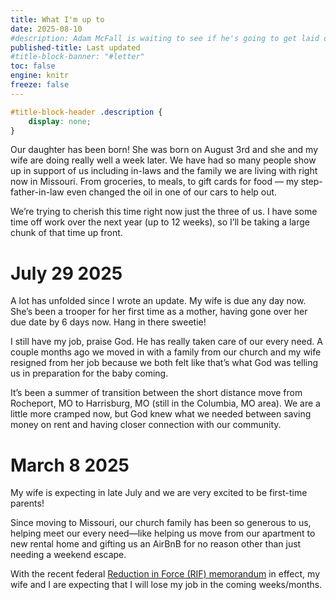 ```yaml
---
title: What I'm up to
date: 2025-08-10
#description: Adam McFall is waiting to see if he's going to get laid off!
published-title: Last updated
#title-block-banner: "#letter"
toc: false
engine: knitr
freeze: false
---
```


```css
#title-block-header .description {
    display: none;
}
```
Our daughter has been born! She was born on August 3rd and she and my wife are doing really well a week later. We have had so many people show up in support of us including in-laws and the family we are living with right now in Missouri. From groceries, to meals, to gift cards for food --- my step-father-in-law even changed the oil in one of our cars to help out. 

We're trying to cherish this time right now just the three of us. I have some time off work over the next year (up to 12 weeks), so I'll be taking a large chunk of that time up front.

# July 29 2025

A lot has unfolded since I wrote an update. My wife is due any day now. She's been a trooper for her first time as a mother, having gone over her due date by 6 days now. Hang in there sweetie!

I still have my job, praise God. He has really taken care of our every need. A couple months ago we moved in with a family from our church and my wife resigned from her job because we both felt like that's what God was telling us in preparation for the baby coming.

It's been a summer of transition between the short distance move from Rocheport, MO to Harrisburg, MO (still in the Columbia, MO area). We are a little more cramped now, but God knew what we needed between saving money on rent and having closer connection with our community.


# March 8 2025

My wife is expecting in late July and we are very excited to be first-time parents!

Since moving to Missouri, our church family has been so generous to us, helping meet our every need---like helping us move from our apartment to new rental home and gifting us an AirBnB for no reason other than just needing a weekend escape.

With the recent federal [Reduction in Force (RIF) memorandum](https://www.chcoc.gov/content/guidance-agency-rif-and-reorganization-plans-requested-implementing-president%E2%80%99s-%E2%80%9Cdepartment) in effect, my wife and I are expecting that I will lose my job in the coming weeks/months.
